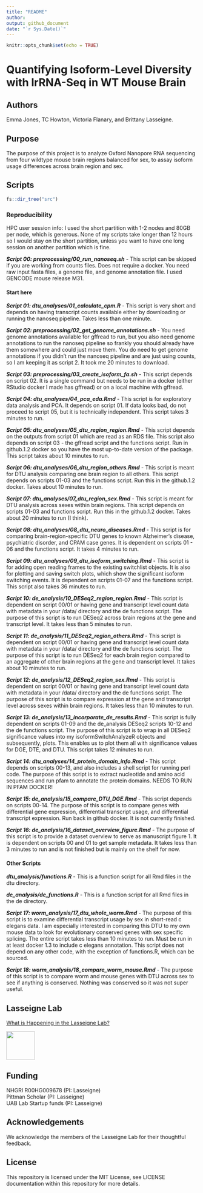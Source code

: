 ```yaml
---
title: "README"
author:
output: github_document
date: "`r Sys.Date()`"
---
```


```r
knitr::opts_chunk$set(echo = TRUE)
```

# Quantifying Isoform-Level Diversity with lrRNA-Seq in WT Mouse Brain

## Authors

Emma Jones, TC Howton, Victoria Flanary, and Brittany Lasseigne. 

## Purpose 

The purpose of this project is to analyze Oxford Nanopore RNA sequencing from four wildtype mouse brain regions balanced for sex, to assay isoform usage differences across brain region and sex.

## Scripts 

```r
fs::dir_tree("src")
```

### Reproducibility

HPC user session info: I used the short partition with 1-2 nodes and 80GB per node, which is generous. None of my scripts take longer than 12 hours so I would stay on the short partition, unless you want to have one long session on another partition which is fine.

***Script 00: preprocessing/00_run_nanoseq.sh*** - This script can be skipped if you are working from counts files. Does not require a docker. You need raw input fasta files, a genome file, and genome annotation file. I used GENCODE mouse release M31.

#### Start here

***Script 01: dtu_analyses/01_calculate_cpm.R*** - This script is very short and depends on having transcript counts available either by downloading or running the nanoseq pipeline. Takes less than one minute.

***Script 02: preprocessing/02_get_genome_annotations.sh*** - You need genome annotations available for gffread to run, but you also need genome annotations to run the nanoseq pipeline so frankly you should already have them somewhere and could just move them. You do need to get genome annotations if you didn't run the nanoseq pipeline and are just using counts, so I am keeping it as script 2. It took me 20 minutes to download.

***Script 03: preprocessing/03_create_isoform_fa.sh*** - This script depends on script 02. It is a single command but needs to be run in a docker (either RStudio docker I made has gffread) or on a local machine with gffread.

***Script 04: dtu_analyses/04_pca_eda.Rmd*** - This script is for exploratory data analysis and PCA. It depends on script 01. If data looks bad, do not proceed to script 05, but it is technically independent. This script takes 3 minutes to run.

***Script 05: dtu_analyses/05_dtu_region_region.Rmd*** - This script depends on the outputs from script 01 which are read as an RDS file. This script also depends on script 03 - the gffread script and the functions script. Run in github.1.2 docker so you have the most up-to-date version of the package. This script takes about 10 minutes to run.

***Script 06: dtu_analyses/06_dtu_region_others.Rmd*** - This script is meant for DTU analysis comparing one brain region to all others. This script depends on scripts 01-03 and the functions script. Run this in the github.1.2 docker. Takes about 10 minutes to run.

***Script 07: dtu_analyses/07_dtu_region_sex.Rmd*** - This script is meant for DTU analysis across sexes within brain regions. This script depends on scripts 01-03 and functions script. Run this in the github.1.2 docker. Takes about 20 minutes to run (I think).

***Script 08: dtu_analyses/08_dtu_neuro_diseases.Rmd*** - This script is for comparing brain-region-specific DTU genes to known Alzheimer's disease, psychiatric disorder, and CPAM case genes. It is dependent on scripts 01 - 06 and the functions script. It takes 4 minutes to run.

***Script 09: dtu_analyses/09_dtu_isoform_switching.Rmd*** - This script is for adding open reading frames to the existing switchlist objects. It is also for plotting and saving switch plots, which show the significant isoform switching events. It is dependent on scripts 01-07 and the functions script. This script also takes 36 minutes to run.

***Script 10: de_analysis/10_DESeq2_region_region.Rmd*** - This script is dependent on script 00/01 or having gene and transcript level count data with metadata in your /data/ directory and the de functions script. The purpose of this script is to run DESeq2 across brain regions at the gene and transcript level. It takes less than 5 minutes to run.

***Script 11: de_analysis/11_DESeq2_region_others.Rmd*** - This script is dependent on script 00/01 or having gene and transcript level count data with metadata in your /data/ directory and the de functions script. The purpose of this script is to run DESeq2 for each brain region compared to an aggregate of other brain regions at the gene and transcript level. It takes about 10 minutes to run.

***Script 12: de_analysis/12_DESeq2_region_sex.Rmd*** - This script is dependent on script 00/01 or having gene and transcript level count data with metadata in your /data/ directory and the de functions script. The purpose of this script is to compare expression at the gene and transcript level across sexes within brain regions. It takes less than 10 minutes to run.

***Script 13: de_analysis/13_incorporate_de_results.Rmd*** - This script is fully dependent on scripts 01-09 and the de_analysis DESeq2 scripts 10-12 and the de functions script. The purpose of this script is to wrap in all DESeq2 significance values into my isoformSwitchAnalyzeR objects and subsequently, plots. This enables us to plot them all with significance values for DGE, DTE, and DTU. This script takes 12 minutes to run.

***Script 14: dtu_analyses/14_protein_domain_info.Rmd*** - This script depends on scripts 00-13, and also includes a shell script for running perl code. The purpose of this script is to extract nucleotide and amino acid sequences and run pfam to annotate the protein domains. NEEDS TO RUN IN PFAM DOCKER!

***Script 15: de_analysis/15_compare_DTU_DGE.Rmd*** - This script depends on scripts 00-14. The purpose of this script is to compare genes with differential gene expression, differential transcript usage, and differential transcript expression. Run back in github docker. It is not currently finished.

***Script 16: de_analysis/16_dataset_overview_figure.Rmd*** - The purpose of this script is to provide a dataset overview to serve as manuscript figure 1. It is dependent on scripts 00 and 01 to get sample metadata. It takes less than 3 minutes to run and is not finished but is mainly on the shelf for now.

#### Other Scripts

***dtu_analysis/functions.R*** - This is a function script for all Rmd files in the dtu directory.

***de_analysis/de_functions.R*** - This is a function script for all Rmd files in the de directory.

***Script 17: worm_analysis/17_dtu_whole_worm.Rmd*** - The purpose of this script is to examine differential transcript usage by sex in short-read c elegans data. I am especially interested in comparing this DTU to my own mouse data to look for evolutionary conserved genes with sex specific splicing. The entire script takes less than 10 minutes to run. Must be run in at least docker 1.3 to include c elegans annotation. This script does not depend on any other code, with the exception of functions.R, which can be sourced.

***Script 18: worm_analysis/18_compare_worm_mouse.Rmd*** - The purpose of this script is to compare worm and mouse genes with DTU across sex to see if anything is conserved. Nothing was conserved so it was not super useful.

## Lasseigne Lab 

[What is Happening in the Lasseigne Lab?](https://www.lasseigne.org/)

<img src="https://www.lasseigne.org/img/main/lablogo.png" width="75" height="75">

## Funding 

NHGRI R00HG009678 (PI: Lasseigne)  
Pittman Scholar (PI: Lasseigne)  
UAB Lab Startup funds (PI: Lasseigne)  

## Acknowledgements 

We acknowledge the members of the Lasseigne Lab for their thoughtful feedback.

## License 

This repository is licensed under the MIT License, see LICENSE documentation within this repository for more details.
